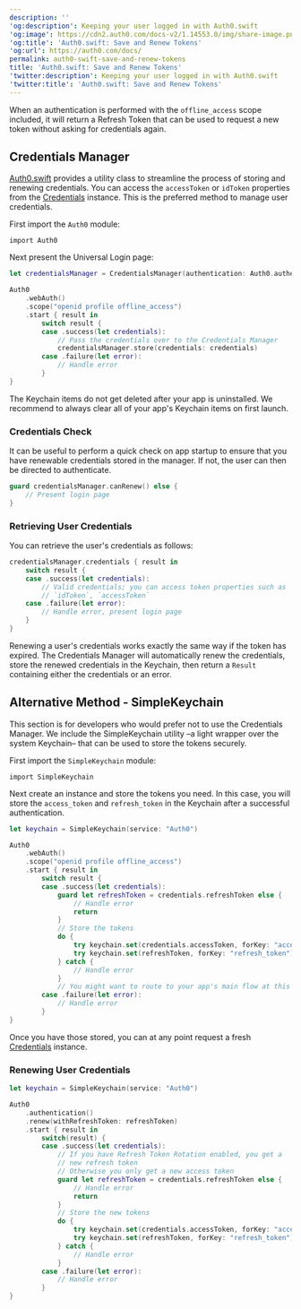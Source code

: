 ---
description: ''
'og:description': Keeping your user logged in with Auth0.swift
'og:image': https://cdn2.auth0.com/docs-v2/1.14553.0/img/share-image.png
'og:title': 'Auth0.swift: Save and Renew Tokens'
'og:url': https://auth0.com/docs/
permalink: auth0-swift-save-and-renew-tokens
title: 'Auth0.swift: Save and Renew Tokens'
'twitter:description': Keeping your user logged in with Auth0.swift
'twitter:title': 'Auth0.swift: Save and Renew Tokens'
---
When an authentication is performed with the `offline_access` scope included, it will return a <Tooltip tip="Refresh Token: Token used to obtain a renewed Access Token without forcing users to log in again." cta="View Glossary" href="/docs/glossary?term=Refresh+Token">Refresh Token</Tooltip> that can be used to request a new token without asking for credentials again.

## Credentials Manager

[Auth0.swift](https://github.com/auth0/Auth0.swift) provides a utility class to streamline the process of storing and renewing credentials. You can access the `accessToken` or `idToken` properties from the [Credentials](https://github.com/auth0/Auth0.swift/blob/master/Auth0/Credentials.swift) instance. This is the preferred method to manage user credentials.

First import the `Auth0` module:

`import Auth0`

Next present the <Tooltip tip="Universal Login: Your application redirects to Universal Login, hosted on Auth0's Authorization Server, to verify a user's identity." cta="View Glossary" href="/docs/glossary?term=Universal+Login">Universal Login</Tooltip> page:

```swift lines
let credentialsManager = CredentialsManager(authentication: Auth0.authentication())

Auth0
    .webAuth()
    .scope("openid profile offline_access")
    .start { result in
        switch result {
        case .success(let credentials):
            // Pass the credentials over to the Credentials Manager
            credentialsManager.store(credentials: credentials)
        case .failure(let error):
            // Handle error
        }
}
```

<Warning>

The Keychain items do not get deleted after your app is uninstalled. We recommend to always clear all of your app's Keychain items on first launch.

</Warning>

### Credentials Check

It can be useful to perform a quick check on app startup to ensure that you have renewable credentials stored in the manager. If not, the user can then be directed to authenticate.

```swift lines
guard credentialsManager.canRenew() else {
    // Present login page
}
```

### Retrieving User Credentials

You can retrieve the user's credentials as follows:

```swift lines
credentialsManager.credentials { result in 
    switch result {
    case .success(let credentials):
        // Valid credentials; you can access token properties such as
        // `idToken`, `accessToken`
    case .failure(let error):
        // Handle error, present login page
    }
}
```

Renewing a user's credentials works exactly the same way if the token has expired. The Credentials Manager will automatically renew the credentials, store the renewed credentials in the Keychain, then return a `Result` containing either the credentials or an error.

## Alternative Method - SimpleKeychain

This section is for developers who would prefer not to use the Credentials Manager. We include the SimpleKeychain utility –a light wrapper over the system Keychain– that can be used to store the tokens securely.

First import the `SimpleKeychain` module:

`import SimpleKeychain`

Next create an instance and store the tokens you need. In this case, you will store the `access_token` and `refresh_token` in the Keychain after a successful authentication.

```swift lines
let keychain = SimpleKeychain(service: "Auth0")

Auth0
    .webAuth()
    .scope("openid profile offline_access")
    .start { result in
        switch result {
        case .success(let credentials):
            guard let refreshToken = credentials.refreshToken else { 
                // Handle error 
                return
            }
            // Store the tokens
            do {
                try keychain.set(credentials.accessToken, forKey: "access_token")
                try keychain.set(refreshToken, forKey: "refresh_token")
            } catch {
                // Handle error
            }
            // You might want to route to your app's main flow at this point
        case .failure(let error):
            // Handle error
        }
}
```

Once you have those stored, you can at any point request a fresh [Credentials](https://github.com/auth0/Auth0.swift/blob/master/Auth0/Credentials.swift) instance.

### Renewing User Credentials

```swift lines expandable
let keychain = SimpleKeychain(service: "Auth0")

Auth0
    .authentication()
    .renew(withRefreshToken: refreshToken)
    .start { result in
        switch(result) {
        case .success(let credentials):
            // If you have Refresh Token Rotation enabled, you get a 
            // new refresh token
            // Otherwise you only get a new access token
            guard let refreshToken = credentials.refreshToken else { 
                // Handle error 
                return
            }
            // Store the new tokens
            do {
                try keychain.set(credentials.accessToken, forKey: "access_token")
                try keychain.set(refreshToken, forKey: "refresh_token")
            } catch {
                // Handle error
            }
        case .failure(let error):
            // Handle error
        }
}
```
